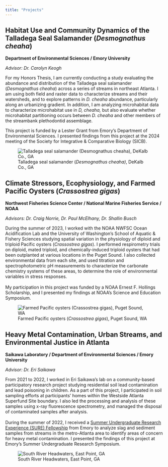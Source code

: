 ```yaml
---
title: "Projects"
---
```


## Habitat Use and Community Dynamics of the Talladega Seal Salamander (*Desmognathus cheaha*)

**Department of Environmental Sciences / Emory University**

*Advisor: Dr. Carolyn Keogh*

For my Honors Thesis, I am currently conducting a study evaluating the abundance and distribution of the Talladega seal salamander (*Desmognathus cheaha*) across a series of streams in northeast Atlanta. I am using both field and raster data to characterize streams and their watersheds, and to explore patterns in *D. cheaha* abundance, particularly along an urbanizing gradient. In addition, I am analyzing microhabitat data to characterize microhabitat use in *D, cheaha,* but also evaluate whether microhabitat partitioning occurs between *D. cheaha* and other members of the streambank plethodontid assemblage.

This project is funded by a Lester Grant from Emory's Department of Environmental Sciences. I presented findings from this project at the 2024 meeting of the Society for Integrative & Comparative Biology (SICB).

![Talladega seal salamander (*Desmognathus cheaha)*, DeKalb Co., GA](images/Desmognathus_cheaha_2023-12-03.JPG)

## Climate Stressors, Ecophysiology, and Farmed Pacific Oysters (*Crassostrea gigas*)

**Northwest Fisheries Science Center / National Marine Fisheries Service / NOAA**

*Advisors: Dr. Craig Norrie, Dr. Paul McElhany, Dr. Shallin Busch*

During the summer of 2023, I worked with the NOAA NWFSC Ocean Acidification Lab and the University of Washington's School of Aquatic & Fishery Sciences studying spatial variation in the physiology of diploid and triploid Pacific oysters (*Crassostrea gigas*). I performed respirometry trials on diploid, mated triploid, and chemically-induced triploid oysters that had been outplanted at various locations in the Puget Sound. I also collected environmental data from each site, and used titration and spectrophotometric pH measurements to characterize the carbonate chemistry systems of these areas, to determine the role of environmental variables in stress responses.\
\
My participation in this project was funded by a NOAA Ernest F. Hollings Scholarship, and I presented my findings at NOAA's Science and Education Symposium.

![Farmed Pacific oysters (*Crassostrea gigas*), Puget Sound, WA](images/Crassostrea_gigas_06-09-2023.JPG)

## Heavy Metal Contamination, Urban Streams, and Environmental Justice in Atlanta

**Saikawa Laboratory / Department of Environmental Sciences / Emory University**

*Advisor: Dr. Eri Saikawa*

From 2021 to 2022, I worked in Eri Saikawa's lab on a community-based participatory research project studying residential soil lead contamination and lead poisoning in children. As a part of this project, I participated in soil sampling efforts at participants' homes within the Westside Atlanta Superfund Site boundary. I also led the processing and analysis of these samples using x-ray fluorescence spectrometry, and managed the disposal of contaminated samples after analysis.\
\
During the summer of 2022, I received a [Summer Undergraduate Research Experience (SURE) Fellowship](https://college.emory.edu/undergraduate-research/summer/index.html) from Emory to analyze slag and sediment samples from streams in the metro-Atlanta area to identify areas of concern for heavy metal contamination. I presented the findings of this project at Emory's Summer Undergraduate Research Symposium.

![South River Headwaters, East Point, GA](images/South_River_headwaters_15-06-2022.JPG)
